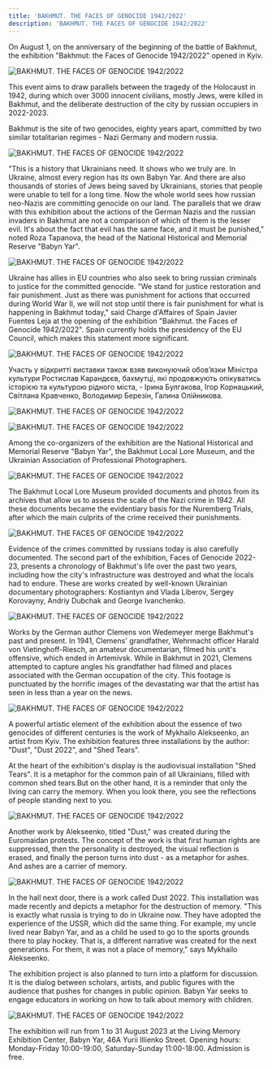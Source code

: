 ```yaml
---
title: 'BAKHMUT. THE FACES OF GENOCIDE 1942/2022'
description: 'BAKHMUT. THE FACES OF GENOCIDE 1942/2022'
---
```



On August 1, on the anniversary of the beginning of the battle of Bakhmut, the
exhibition "Bakhmut: the Faces of Genocide 1942/2022" opened in Kyiv.

<Image
  src="/assets/events/bakhmut/01.webp"
  alt="BAKHMUT. THE FACES OF GENOCIDE 1942/2022"
/>

This event aims to draw parallels between the tragedy of the Holocaust in 1942,
during which over 3000 innocent civilians, mostly Jews, were killed in Bakhmut,
and the deliberate destruction of the city by russian occupiers in 2022-2023.

Bakhmut is the site of two genocides, eighty years apart, committed by two
similar totalitarian regimes - Nazi Germany and modern russia.

<Image
  src="/assets/events/bakhmut/02.webp"
  alt="BAKHMUT. THE FACES OF GENOCIDE 1942/2022"
/>

"This is a history that Ukrainians need. It shows who we truly are. In Ukraine,
almost every region has its own Babyn Yar. And there are also thousands of
stories of Jews being saved by Ukrainians, stories that people were unable to
tell for a long time. Now the whole world sees how russian neo-Nazis are
committing genocide on our land. The parallels that we draw with this exhibition
about the actions of the German Nazis and the russian invaders in Bakhmut are
not a comparison of which of them is the lesser evil. It's about the fact that
evil has the same face, and it must be punished," noted Roza Tapanova, the head
of the National Historical and Memorial Reserve "Babyn Yar".

<Image
  src="/assets/events/bakhmut/03.webp"
  alt="BAKHMUT. THE FACES OF GENOCIDE 1942/2022"
/>

Ukraine has allies in EU countries who also seek to bring russian criminals to
justice for the committed genocide. "We stand for justice restoration and fair
punishment. Just as there was punishment for actions that occurred during World
War II, we will not stop until there is fair punishment for what is happening in
Bakhmut today," said Charge d'Affaires of Spain Javier Fuentes Leja at the
opening of the exhibition "Bakhmut. the Faces of Genocide 1942/2022". Spain
currently holds the presidency of the EU Council, which makes this statement
more significant.

<Image
  src="/assets/events/bakhmut/04.webp"
  alt="BAKHMUT. THE FACES OF GENOCIDE 1942/2022"
/>

Участь у відкритті виставки також взяв виконуючий обов’язки Міністра культури
Ростислав Карандєєв, бахмутці, які продовжують опікуватись історією та культурою
рідного міста, - Ірина Булгакова, Ігор Корнацький, Світлана Кравченко, Володимир
Березін, Галина Олійникова.

<Image
  src="/assets/events/bakhmut/05.webp"
  alt="BAKHMUT. THE FACES OF GENOCIDE 1942/2022"
/>

<Image
  src="/assets/events/bakhmut/06.webp"
  alt="BAKHMUT. THE FACES OF GENOCIDE 1942/2022"
/>

Among the co-organizers of the exhibition are the National Historical and
Memorial Reserve "Babyn Yar", the Bakhmut Local Lore Museum, and the Ukrainian
Association of Professional Photographers.

<Image
  src="/assets/events/bakhmut/07.webp"
  alt="BAKHMUT. THE FACES OF GENOCIDE 1942/2022"
/>

The Bakhmut Local Lore Museum provided documents and photos from its archives
that allow us to assess the scale of the Nazi crime in 1942. All these documents
became the evidentiary basis for the Nuremberg Trials, after which the main
culprits of the crime received their punishments.

<Image
  src="/assets/events/bakhmut/08.webp"
  alt="BAKHMUT. THE FACES OF GENOCIDE 1942/2022"
/>

Evidence of the crimes committed by russians today is also carefully documented.
The second part of the exhibition, Faces of Genocide 2022-23, presents a
chronology of Bakhmut's life over the past two years, including how the city's
infrastructure was destroyed and what the locals had to endure. These are works
created by well-known Ukrainian documentary photographers: Kostiantyn and Vlada
Liberov, Sergey Korovayny, Andriy Dubchak and George Ivanchenko.

<Image
  src="/assets/events/bakhmut/09.webp"
  alt="BAKHMUT. THE FACES OF GENOCIDE 1942/2022"
/>

Works by the German author Clemens von Wedemeyer merge Bakhmut's past and
present. In 1941, Clemens' grandfather, Wehrmacht officer Harald von
Vietinghoff-Riesch, an amateur documentarian, filmed his unit's offensive, which
ended in Artemivsk. While in Bakhmut in 2021, Clemens attempted to capture
angles his grandfather had filmed and places associated with the German
occupation of the city. This footage is punctuated by the horrific images of the
devastating war that the artist has seen in less than a year on the news.

<Image
  src="/assets/events/bakhmut/10.webp"
  alt="BAKHMUT. THE FACES OF GENOCIDE 1942/2022"
/>

A powerful artistic element of the exhibition about the essence of two genocides
of different centuries is the work of Mykhailo Alekseenko, an artist from Kyiv.
The exhibition features three installations by the author: "Dust", "Dust 2022",
and "Shed Tears".

At the heart of the exhibition's display is the audiovisual installation "Shed
Tears". It is a metaphor for the common pain of all Ukrainians, filled with
common shed tears.But on the other hand, it is a reminder that only the living
can carry the memory. When you look there, you see the reflections of people
standing next to you.

<Image
  src="/assets/events/bakhmut/11.webp"
  alt="BAKHMUT. THE FACES OF GENOCIDE 1942/2022"
/>

Another work by Alekseenko, titled "Dust," was created during the Euromaidan
protests. The concept of the work is that first human rights are suppressed,
then the personality is destroyed, the visual reflection is erased, and finally
the person turns into dust - as a metaphor for ashes. And ashes are a carrier of
memory.

<Image
  src="/assets/events/bakhmut/12.webp"
  alt="BAKHMUT. THE FACES OF GENOCIDE 1942/2022"
/>

In the hall next door, there is a work called Dust 2022. This installation was
made recently and depicts a metaphor for the destruction of memory. "This is
exactly what russia is trying to do in Ukraine now. They have adopted the
experience of the USSR, which did the same thing. For example, my uncle lived
near Babyn Yar, and as a child he used to go to the sports grounds there to play
hockey. That is, a different narrative was created for the next generations. For
them, it was not a place of memory," says Mykhailo Alekseenko.

The exhibition project is also planned to turn into a platform for discussion.
It is the dialog between scholars, artists, and public figures with the audience
that pushes for changes in public opinion. Babyn Yar seeks to engage educators
in working on how to talk about memory with children.

<Image
  src="/assets/events/bakhmut/13.webp"
  alt="BAKHMUT. THE FACES OF GENOCIDE 1942/2022"
/>

The exhibition will run from 1 to 31 August 2023 at the Living Memory Exhibition
Center, Babyn Yar, 46A Yurii Illienko Street. Opening hours: Monday-Friday
10:00-19:00, Saturday-Sunday 11:00-18:00. Admission is free.
